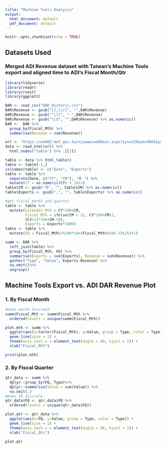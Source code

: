 ---
title: "Machine Tools Analysis"
output:
  html_document: default
  pdf_document: default
---

```{r setup, include=FALSE}
knitr::opts_chunk$set(echo = TRUE)
```
## Datasets Used

### Merged ADI Revenue dataset with Taiwan's Machine Tools export and aligned time to ADI's Fiscal Month/Qtr
```{r, echo=T, include=T, warning=FALSE}
library(tidyverse)
library(readr)
library(rvest)
library(ggplot2)

DAR <- read_csv("DAR_Historic.csv")
DAR$Revenue <- gsub("[],\\)]", "",DAR$Revenue)
DAR$Revenue <- gsub("^\\(", "-",DAR$Revenue)
DAR$Revenue <- gsub("\\$", "",DAR$Revenue) %>% as.numeric()
DAR <-  DAR %>%
  group_by(Fiscal_Mth) %>%
  summarise(Revenue = sum(Revenue))

url <- "https://web02.mof.gov.tw/njswww/webMain.aspx?sys=220&ym=9001&ymt=11007&kind=21&type=1&funid=i9161&cycle=1&outmode=0&compmode=00&outkind=1&fld0=1&cod018=1&rdm=R159145"
data <- read_html(url) %>%
  html_nodes("table") %>% .[[2]]

table <- data %>% html_table()
table <- table[-1,]
colnames(table) <- c("Date", "Exports")
table <- table %>%
  separate(Date, c("CY", "CM"), "年 ") %>%
  mutate(CY = as.numeric(CY) + 1911)
table$CM <- gsub("月", "", table$CM) %>% as.numeric()
table$Exports <- gsub(",", "", table$Exports) %>% as.numeric()

#get fiscal month and quarter
table <- table %>%
  mutate(Calendar_Mth = CY*100+CM,
         Fiscal_Mth = ifelse(CM < 11, CY*100+CM+2,
         (CY+1)*100+CM-10),
         Exports = Exports*1000)
table <- table %>%
  mutate(FQ = Fiscal_Mth%/%100*10+(Fiscal_Mth%%100-1)%/%3+1)

summ <- DAR %>%
  left_join(table) %>%
  group_by(Fiscal_Mth, FQ) %>%
  summarise(Exports = sum(Exports), Revenue = sum(Revenue)) %>%
  gather("Type", "Value", Exports:Revenue) %>%
  na.omit()%>%
  ungroup()
```

## Machine Tools Export vs. ADI DAR Revenue Plot

### 1. By Fiscal Month

```{r mth, echo=F, include=T}
#make month discreet
summ$Fiscal_Mth <- summ$Fiscal_Mth %>%
  ordered(levels = unique(summ$Fiscal_Mth))

plot.mth <- summ %>%
  ggplot(aes(x=factor(Fiscal_Mth), y=Value, group = Type, color = Type)) + 
  geom_line(size = 1) +
  theme(axis.text.x = element_text(angle = 90, hjust = 1)) +
  xlab("Fiscal_Mth")

print(plot.mth)
```

### 2. By Fiscal Quarter

```{r qtr, echo=F, include=T}
qtr_data <- summ %>%
  dplyr::group_by(FQ, Type)%>%
  dplyr::summarise(Value = sum(Value)) %>%
  na.omit(.)
#make FQ discrete
qtr_data$FQ <- qtr_data$FQ %>%
  ordered(levels = unique(qtr_data$FQ))

plot.qtr <- qtr_data %>%
  ggplot(aes(x=FQ, y=Value, group = Type, color = Type)) + 
  geom_line(size = 1) +
  theme(axis.text.x = element_text(angle = 90, hjust = 1)) +
  xlab("Fiscal_Qtr")

plot.qtr
```

